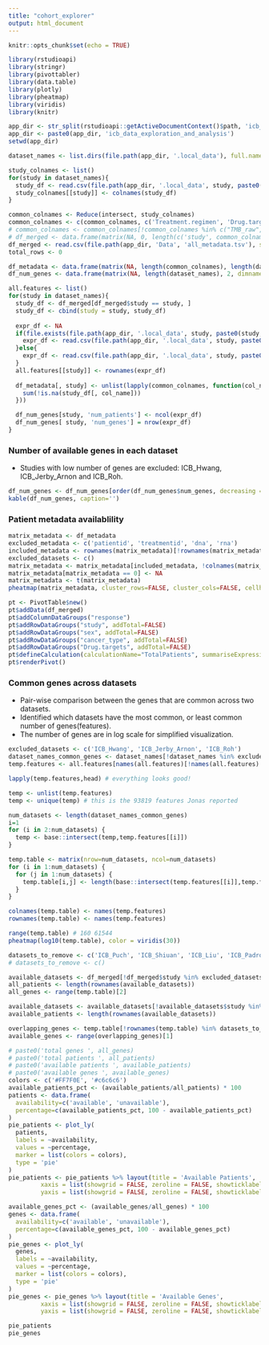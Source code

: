 ```yaml
---
title: "cohort_explorer"
output: html_document
---
```


```r
knitr::opts_chunk$set(echo = TRUE)
```

```r
library(rstudioapi)
library(stringr)
library(pivottabler)
library(data.table)
library(plotly)
library(pheatmap)
library(viridis)
library(knitr)
```

```r
app_dir <- str_split(rstudioapi::getActiveDocumentContext()$path, 'icb_data_exploration_and_analysis')[[1]][1]
app_dir <- paste0(app_dir, 'icb_data_exploration_and_analysis')
setwd(app_dir)

dataset_names <- list.dirs(file.path(app_dir, '.local_data'), full.names = FALSE, recursive = FALSE)

study_colnames <- list()
for(study in dataset_names){
  study_df <- read.csv(file.path(app_dir, '.local_data', study, paste0(study, '_metadata.tsv')), sep='\t')
  study_colnames[[study]] <- colnames(study_df)
}

common_colnames <- Reduce(intersect, study_colnames)
common_colnames <- c(common_colnames, c('Treatment.regimen', 'Drug.targets', 'Metastasis.status', 'Monotherapy', 'Combination'))
# common_colnames <- common_colnames[!common_colnames %in% c("TMB_raw", "nsTMB_raw", "indel_TMB_raw", "indel_nsTMB_raw", "TMB_perMb", "nsTMB_perMb", "indel_TMB_perMb", "indel_nsTMB_perMb", "CIN", "CNA_tot", "AMP", "DEL")]
# df_merged <- data.frame(matrix(NA, 0, length(c('study', common_colnames)), dimnames=list(c(), c('study', common_colnames))), stringsAsFactors=F)
df_merged <- read.csv(file.path(app_dir, 'Data', 'all_metadata.tsv'), sep='\t')
total_rows <- 0

df_metadata <- data.frame(matrix(NA, length(common_colnames), length(dataset_names), dimnames=list(common_colnames, dataset_names)), stringsAsFactors=F)
df_num_genes <- data.frame(matrix(NA, length(dataset_names), 2, dimnames=list(dataset_names, c('num_patients', 'num_genes'))), stringsAsFactors=F)

all.features <- list()
for(study in dataset_names){
  study_df <- df_merged[df_merged$study == study, ]
  study_df <- cbind(study = study, study_df)
  
  expr_df <- NA
  if(file.exists(file.path(app_dir, '.local_data', study, paste0(study, '_expr.tsv')))){
    expr_df <- read.csv(file.path(app_dir, '.local_data', study, paste0(study, '_expr.tsv')), sep='\t')
  }else{
    expr_df <- read.csv(file.path(app_dir, '.local_data', study, paste0(study, '_expr_gene_tpm.tsv')), sep='\t') 
  }
  all.features[[study]] <- rownames(expr_df)
  
  df_metadata[, study] <- unlist(lapply(common_colnames, function(col_name){
    sum(!is.na(study_df[, col_name]))
  }))

  df_num_genes[study, 'num_patients'] <- ncol(expr_df)
  df_num_genes[ study, 'num_genes'] = nrow(expr_df)
}
```

### Number of available genes in each dataset

* Studies with low number of genes are excluded: ICB_Hwang, ICB_Jerby_Arnon and ICB_Roh.

```r
df_num_genes <- df_num_genes[order(df_num_genes$num_genes, decreasing = TRUE), ]
kable(df_num_genes, caption='')
```


### Patient metadata availablility
```r
matrix_metadata <- df_metadata
excluded_metadata <- c('patientid', 'treatmentid', 'dna', 'rna')
included_metadata <- rownames(matrix_metadata)[!rownames(matrix_metadata) %in% excluded_metadata]
excluded_datasets <- c()
matrix_metadata <- matrix_metadata[included_metadata, !colnames(matrix_metadata) %in% excluded_datasets]
matrix_metadata[matrix_metadata == 0] <- NA
matrix_metadata <- t(matrix_metadata)
pheatmap(matrix_metadata, cluster_rows=FALSE, cluster_cols=FALSE, cellheight=10, na_col = '#ffffff')

```

```r
pt <- PivotTable$new()
pt$addData(df_merged)
pt$addColumnDataGroups("response")
pt$addRowDataGroups("study", addTotal=FALSE)
pt$addRowDataGroups("sex", addTotal=FALSE)
pt$addRowDataGroups("cancer_type", addTotal=FALSE)
pt$addRowDataGroups("Drug.targets", addTotal=FALSE)
pt$defineCalculation(calculationName="TotalPatients", summariseExpression="n()")
pt$renderPivot()
```

### Common genes across datasets

* Pair-wise comparison between the genes that are common across two datasets.
* Identified which datasets have the most common, or least common number of genes(features). 
* The number of genes are in log scale for simplified visualization.

```r
excluded_datasets <- c('ICB_Hwang', 'ICB_Jerby_Arnon', 'ICB_Roh')
dataset_names_common_genes <- dataset_names[!dataset_names %in% excluded_datasets]
temp.features <- all.features[names(all.features)[!names(all.features) %in% excluded_datasets]]

lapply(temp.features,head) # everything looks good!

temp <- unlist(temp.features)
temp <- unique(temp) # this is the 93819 features Jonas reported

num_datasets <- length(dataset_names_common_genes)
i=1
for (i in 2:num_datasets) {
  temp <- base::intersect(temp,temp.features[[i]])
}

temp.table <- matrix(nrow=num_datasets, ncol=num_datasets)
for (i in 1:num_datasets) {
  for (j in 1:num_datasets) {
    temp.table[i,j] <- length(base::intersect(temp.features[[i]],temp.features[[j]]))
  }
}

colnames(temp.table) <- names(temp.features)
rownames(temp.table) <- names(temp.features)

range(temp.table) # 160 61544
pheatmap(log10(temp.table), color = viridis(30))
```

```r
datasets_to_remove <- c('ICB_Puch', 'ICB_Shiuan', 'ICB_Liu', 'ICB_Padron', 'ICB_Mariathasan')
# datasets_to_remove <- c()

available_datasets <- df_merged[!df_merged$study %in% excluded_datasets, ]
all_patients <- length(rownames(available_datasets))
all_genes <- range(temp.table)[2]

available_datasets <- available_datasets[!available_datasets$study %in% datasets_to_remove, ]
available_patients <- length(rownames(available_datasets))

overlapping_genes <- temp.table[!rownames(temp.table) %in% datasets_to_remove, !colnames(temp.table) %in% datasets_to_remove]
available_genes <- range(overlapping_genes)[1]

# paste0('total genes ', all_genes)
# paste0('total patients ', all_patients)
# paste0('available patients ', available_patients)
# paste0('available genes ', available_genes)
colors <- c('#FF7F0E', '#c6c6c6')
available_patients_pct <- (available_patients/all_patients) * 100
patients <- data.frame(
  availability=c('available', 'unavailable'), 
  percentage=c(available_patients_pct, 100 - available_patients_pct)
)
pie_patients <- plot_ly(
  patients, 
  labels = ~availability, 
  values = ~percentage, 
  marker = list(colors = colors),
  type = 'pie'
)
pie_patients <- pie_patients %>% layout(title = 'Available Patients',
         xaxis = list(showgrid = FALSE, zeroline = FALSE, showticklabels = FALSE),
         yaxis = list(showgrid = FALSE, zeroline = FALSE, showticklabels = FALSE))

available_genes_pct <- (available_genes/all_genes) * 100
genes <- data.frame(
  availability=c('available', 'unavailable'), 
  percentage=c(available_genes_pct, 100 - available_genes_pct)
)
pie_genes <- plot_ly(
  genes, 
  labels = ~availability, 
  values = ~percentage, 
  marker = list(colors = colors),
  type = 'pie'
)
pie_genes <- pie_genes %>% layout(title = 'Available Genes',
         xaxis = list(showgrid = FALSE, zeroline = FALSE, showticklabels = FALSE),
         yaxis = list(showgrid = FALSE, zeroline = FALSE, showticklabels = FALSE))

pie_patients
pie_genes
```

